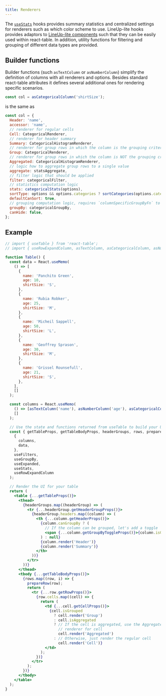 ```yaml
---
title: Renderers
---
```


The [`useStats`](./useStats) hooks provides summary statistics and centralized settings for renderers such as which color scheme to use.
LineUp-lite hooks provides adaptors to [LineUp-lite components](/docs/components) such that they can be easily used within react-table.
In addition, utility functions for filtering and grouping of different data types are provided.

## Builder functions

Builder functions (such `asTextColumn` or `asNumberColumn`) simplify the definition of columns with all renderers and options.
Besides standard react-table attributes it defines several additional ones for rendering specific scenarios.

```jsx
const col = asCategoricalColumn('shirtSize');
```

is the same as

```jsx
const col = {
  Header: 'name',
  accessor: 'name',
  // renderer for regular cells
  Cell: CategoricalRenderer,
  // renderer for header summary
  Summary: CategoricalHistogramRenderer,
  // renderer for group rows in which the column is the grouping criteria
  Group: CategoricalRenderer,
  // renderer for group rows in which the column is NOT the grouping criteria
  Aggregated: CategoricalHistogramRenderer,
  // logic how to aggregate group rows to a single value
  aggregate: statsAggregate,
  // filter logic that should be applied
  filter: categoricalFilter,
  // statistics computation logic
  stats: categoricalStats(options),
  sortType: options && options.categories ? sortCategories(options.categories) : sortCompare,
  defaultCanSort: true,
  // grouping computation logic, requires `columnSpecificGroupByFn` to be used in the useTable options
  groupBy: categoricalGroupBy,
  canHide: false,
};
```

## Example

```jsx live
// import { useTable } from 'react-table';
// import { useRowExpandColumn, asTextColumn, asCategoricalColumn, asNumberColumn } from '@lineup-lite/hooks';

function Table() {
  const data = React.useMemo(
    () => [
      {
        name: 'Panchito Green',
        age: 10,
        shirtSize: 'S',
      },
      {
        name: 'Rubia Robker',
        age: 25,
        shirtSize: 'M',
      },
      {
        name: 'Micheil Sappell',
        age: 50,
        shirtSize: 'L',
      },
      {
        name: 'Geoffrey Sprason',
        age: 30,
        shirtSize: 'M',
      },
      {
        name: 'Grissel Rounsefull',
        age: 21,
        shirtSize: 'S',
      },
    ],
    []
  );

  const columns = React.useMemo(
    () => [asTextColumn('name'), asNumberColumn('age'), asCategoricalColumn('shirtSize')],
    []
  );

  // Use the state and functions returned from useTable to build your UI
  const { getTableProps, getTableBodyProps, headerGroups, rows, prepareRow } = useTable(
    {
      columns,
      data,
    },
    useFilters,
    useGroupBy,
    useExpanded,
    useStats,
    useRowExpandColumn
  );

  // Render the UI for your table
  return (
    <table {...getTableProps()}>
      <thead>
        {headerGroups.map((headerGroup) => (
          <tr {...headerGroup.getHeaderGroupProps()}>
            {headerGroup.headers.map((column) => (
              <th {...column.getHeaderProps()}>
                {column.canGroupBy ? (
                  // If the column can be grouped, let's add a toggle
                  <span {...column.getGroupByToggleProps()}>{column.isGrouped ? '🛑 ' : '👊 '}</span>
                ) : null}
                {column.render('Header')}
                {column.render('Summary')}
              </th>
            ))}
          </tr>
        ))}
      </thead>
      <tbody {...getTableBodyProps()}>
        {rows.map((row, i) => {
          prepareRow(row);
          return (
            <tr {...row.getRowProps()}>
              {row.cells.map((cell) => {
                return (
                  <td {...cell.getCellProps()}>
                    {cell.isGrouped
                      ? cell.render('Group')
                      : cell.isAggregated
                      ? // If the cell is aggregated, use the Aggregated
                        // renderer for cell
                        cell.render('Aggregated')
                      : // Otherwise, just render the regular cell
                        cell.render('Cell')}
                  </td>
                );
              })}
            </tr>
          );
        })}
      </tbody>
    </table>
  );
}
```
